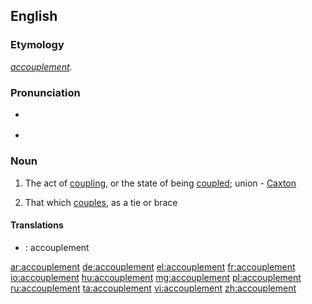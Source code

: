 ==English==

===Etymology===
{{etyl|fr}} ''[[accouplement#French|accouplement]]''.

===Pronunciation===
* {{IPA|/əˈkʌpəlmənt/}} {{X-SAMPA|/@"kVelm@nt/}}
* {{audio|en-us-accouplement.ogg|Audio (US)}}

===Noun===
{{en-noun}}

# {{rare}} The act of [[coupling]], or the state of being [[coupled]]; union - [[Caxton]]
# {{rare}} That which [[couples]], as a tie or brace

====Translations====
{{trans-top|The act of coupling, or the state of being coupled}}
{{trans-mid}}
{{trans-bottom}}

{{trans-top|That which couples, as a tie or brace}}
{{trans-mid}}
{{trans-bottom}}
{{checktrans}}
* {{ttbc|fr}}: accouplement

[[ar:accouplement]]
[[de:accouplement]]
[[el:accouplement]]
[[fr:accouplement]]
[[io:accouplement]]
[[hu:accouplement]]
[[mg:accouplement]]
[[pl:accouplement]]
[[ru:accouplement]]
[[ta:accouplement]]
[[vi:accouplement]]
[[zh:accouplement]]